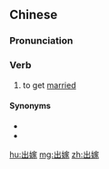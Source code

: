 ==Chinese==
{{zh-forms}}

===Pronunciation===
{{zh-pron
|m=chūjià
|c=ceot1 gaa3
|h=pfs=chhut-ka
|mn=chhut-kè
|cat=v
}}

===Verb===
{{zh-verb}}

# to get [[married]] {{gloss|of a woman}}

====Synonyms====
* {{zh-l|出門}}
* {{zh-l|出門子}}

[[hu:出嫁]]
[[mg:出嫁]]
[[zh:出嫁]]